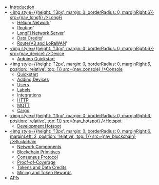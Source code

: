 
- [Introduction](/)
- [<img style={{height: '13px', margin: 0, borderRadius: 0, marginRight:6}} src={nav_longfi} />LongFi](/longfi)
  - [Helium Network](/longfi/helium-network)'
  - [Routing](/longfi/longfi-routing)'
  - [LongFi Network Server](/longfi/longfi-network-server)'
  - [Data Credits](/longfi/data-credits)'
  - [RouterV3 and LoRaWAN](/longfi/routerv3-and-lorawan)'
- [<img style={{height: '13px', margin: 0, borderRadius: 0, marginRight:6}} src={nav_device} />Device](/device)
  - [Arduino Quickstart](/device/arduino-quickstart)
- [<img style={{height: '12px', margin: 0, borderRadius: 0, marginRight:6, position: 'relative', top: 1}} src={nav_console} />Console](/console)
  - [Quickstart](/console/quickstart)
  - [Adding Devices](/console/adding-devices)
  - [Users](/console/users)
  - [Labels](/console/labels)
  - [Integrations](console/integrations)
  - [HTTP](/console/http)
  - [MQTT](/console/mqtt)
  - [Cargo](/console/cargo)
- [<img style={{height: '13px', margin: 0, borderRadius: 0, marginRight:6, position: 'relative', top: 1}} src={nav_hotspot} />Hotspot](/hotspot)
  - [Development Hotspot](/hotspot/developer-setup)
- [<img style={{height: '13px', margin: 0, borderRadius: 0, marginRight:6, marginLeft: 2, position: 'relative', top: 1}} src={nav_blockchain} />Blockchain](/blockchain)
  - [Network Components](/blockchain/network-components)
  - [Blockchain Primitives](/blockchain/blockchain-primitives)
  - [Consensus Protocol](/blockchain/consensus-protocol)
  - [Proof-of-Coverage](/blockchain/proof-of-coverage)
  - [Tokens and Data Credits](/blockchain/tokens)
  - [Mining and Token Rewards](/blockchain/mining-token-rewards) 
- [APIs](/apis)
  
  